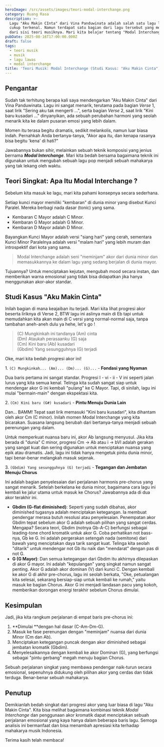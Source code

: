 ```yaml
---
heroImage: /src/assets/images/teori-modal-interchange.png
category: Ruang Rasa
description: >-
  Lagu "Aku Makin CInta" dari Vina Panduwinata adalah salah satu lagu lawas yang
  cukup terkenal. Namun terdapat satu bagian dari lagu tersebut yang menarik
  dari sisi teori musiknya. Mari kita belajar tentang "Modal Interchange"!
pubDate: 2025-08-16T17:00:00.000Z
draft: false
tags:
  - teori musik
  - musik
  - lagu lawas
  - modal interchange
title: 'Teori Musik: Modal Interchange (Studi Kasus: "Aku Makin Cinta")'
---
```


## Pengantar

Sudah tak terhitung berapa kali saya mendengarkan "Aku Makin Cinta" dari Vina Panduwinata. Lagu ini sangat menarik, terutama pada bagian *Verse* 1, saat lirik "Sering aku tak mengerti …", serta bagian *Verse* 2, saat lirik "Kini baru kusadari …" dinyanyikan, ada sebuah perubahan harmoni yang seolah menarik kita ke dalam pusaran emosi yang lebih dalam.

Momen itu terasa begitu dramatis, sedikit melankolis, namun luar biasa indah. Pernahkah Anda bertanya-tanya, "Akor apa itu, dan kenapa rasanya bisa begitu 'kena' di hati?"

Jawabannya bukan sihir, melainkan sebuah teknik komposisi yang jenius bernama ***Modal Interchange***. Mari kita bedah bersama bagaimana teknik ini digunakan untuk mengubah sebuah lagu pop menjadi sebuah mahakarya yang tak lekang oleh waktu.

## Teori Singkat: Apa Itu Modal Interchange ?

Sebelum kita masuk ke lagu, mari kita pahami konsepnya secara sederhana.

Setiap kunci mayor memiliki "kembaran" di dunia minor yang disebut Kunci Paralel. Mereka berbagi nada dasar (tonic) yang sama.

* Kembaran C Mayor adalah C Minor.
* Kembaran G Mayor adalah G Minor.
* Kembaran D Mayor adalah D Minor.

Bayangkan Kunci Mayor adalah versi "siang hari" yang cerah, sementara Kunci Minor Paralelnya adalah versi "malam hari" yang lebih muram dan introspektif dari kota yang sama.

> Modal Interchange adalah seni "meminjam" akor dari dunia minor dan memasukkannya ke dalam lagu yang sedang berjalan di dunia mayor.

Tujuannya? Untuk menciptakan kejutan, mengubah mood secara instan, dan memberikan warna emosional yang tidak bisa didapatkan jika hanya menggunakan akor-akor standar.

## Studi Kasus "Aku Makin Cinta"

Inilah bagian di mana keajaiban itu terjadi. Mari kita lihat progresi akor beserta liriknya di Verse 2, BTW lagu ini aslinya main di Eb tapi untuk memudahkan kita akan main di C versi yang normal-normal saja, tanpa tambahan aneh-aneh dulu ya hehe, let's go !

> (C) Mungkinkah ini tandanya (Am) cinta\
> (Dm) Ataukah perasaanku (G) saja\
> (Cm) Kini baru (Ab) kusadari\
> (Gbdim) Yang sesungguhnya (G) terjadi

Oke, mari kita bedah progresi akor ini!

1\. `(C) Mungkinkah... (Am)... (Dm)... (G)...` - **Fondasi yang Nyaman**

Dua baris pertama ini sangat standar. Progresi I - vi - ii - V ini seperti jalan lurus yang kita semua kenal. Telinga kita sudah sangat siap untuk mendengar akor G ini kembali "pulang" ke C Mayor. Tapi, di sinilah, lagu ini mulai "bermain-main" dengan ekspektasi kita.

2\. `(Cm) Kini baru (G#) kusadari` - **Pintu Menuju Dunia Lain**

Dan... BAMM! Tepat saat lirik memasuki "Kini baru kusadari", kita dihantam oleh akor Cm (C minor). Inilah momen Modal Interchange yang kita bicarakan. Suasana langsung berubah dari bertanya-tanya menjadi sebuah perenungan yang dalam.

Untuk memperkuat nuansa baru ini, akor Ab langsung menyusul. Jika kita berada di "dunia" C minor, progresi Cm -> Ab atau i -> bVI adalah gerakan yang sangat kuat dan sering digunakan untuk menciptakan nuansa yang epik atau dramatis. Jadi, lagu ini tidak hanya mengetuk pintu dunia minor, tapi benar-benar melangkah masuk sejenak.

3\. `(Gbdim) Yang sesungguhnya (G) terjadi` - **Tegangan dan Jembatan Menuju Chorus**

Ini adalah bagian penyelesaian dari perjalanan harmonis pre-chorus yang sangat menarik. Setelah berkelana ke dunia minor, bagaimana cara lagu ini kembali ke jalur utama untuk masuk ke Chorus? Jawabannya ada di dua akor terakhir ini.

* **Gbdim (G-flat diminished)**: Seperti yang sudah dibahas, akor diminished tugasnya adalah menciptakan ketegangan. Ia membuat pendengar merasa butuh resolusi atau penyelesaian. Penempatan akor Gbdim tepat sebelum akor G adalah sebuah pilihan yang sangat cerdas. Mengapa?
  Secara teori, Gbdim (notnya Gb-A-C) berfungsi sebagai leading-tone chord kromatik untuk akor G. Coba perhatikan not bass-nya, Gb ke G. Ini adalah pergerakan setengah nada (semitone) dari bawah yang menciptakan daya tarik sangat kuat. Telinga kita seolah "ditarik" untuk mendengar not Gb itu naik dan "mendarat" dengan pas di not G.
* **G (G Mayor)**: Dan semua ketegangan dari Gbdim itu akhirnya dilepaskan di akor G mayor. Ini adalah "kepulangan" yang singkat namun sangat penting. Akor G adalah akor dominan (V) dari kunci C. Dengan kembali ke akor G di akhir pre-chorus, lagu ini seolah berkata, "Oke, petualangan kita selesai, sekarang bersiap-siap untuk kembali ke rumah," yaitu masuk ke bagian Chorus. Akor G ini menjadi landasan pacu yang kokoh, memberikan dorongan energi terakhir sebelum Chorus dimulai.

## Kesimpulan

Jadi, jika kita rangkum perjalanan di empat baris pre-chorus ini:

1. \*\*Dimulai \*\*dengan hal dasar (C-Am-Dm-G).
2. Masuk ke fase perenungan dengan "meminjam" nuansa dari dunia Minor (Cm dan Ab).
3. Menciptakan ketegangan puncak dengan akor diminished sebagai jembatan kromatik (Gbdim).
4. Menyelesaikannya dengan kembali ke akor Dominan (G), yang berfungsi sebagai "pintu gerbang" megah menuju bagian Chorus.

Sebuah perjalanan singkat yang membawa pendengar naik-turun secara emosional, sepenuhnya didukung oleh pilihan akor yang cerdas dan tidak terduga. Benar-benar sebuah mahakarya.

## Penutup

Demikianlah bedah singkat dari progresi akor yang luar biasa di lagu "Aku Makin Cinta". Kita bisa melihat bagaimana kombinasi teknik *Modal Interchange* dan penggunaan akor kromatik dapat menciptakan sebuah perjalanan emosional yang kaya hanya dalam beberapa baris lagu. Semoga analisis ini bermanfaat dan bisa menambah apresiasi kita terhadap mahakarya musik Indonesia.

Terima kasih telah membaca!
